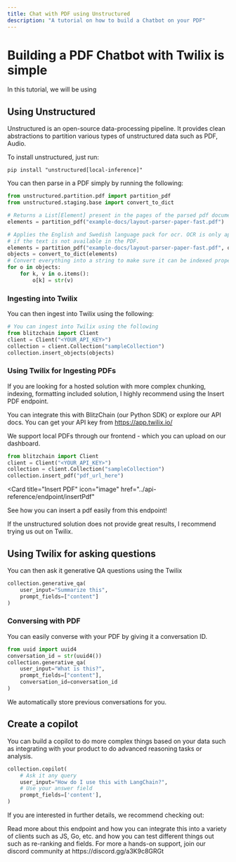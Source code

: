 ```yaml
---
title: Chat with PDF using Unstructured
description: "A tutorial on how to build a Chatbot on your PDF"
---
```


# Building a PDF Chatbot with Twilix is simple

In this tutorial, we will be using

## Using Unstructured

Unstructured is an open-source data-processing pipeline. It provides clean abstractions
to partition various types of unstructured data such as PDF, Audio.

To install unstructured, just run:

```
pip install "unstructured[local-inference]"
```

You can then parse in a PDF simply by running the following:

```python
from unstructured.partition.pdf import partition_pdf
from unstructured.staging.base import convert_to_dict

# Returns a List[Element] present in the pages of the parsed pdf document
elements = partition_pdf("example-docs/layout-parser-paper-fast.pdf")

# Applies the English and Swedish language pack for ocr. OCR is only applied
# if the text is not available in the PDF.
elements = partition_pdf("example-docs/layout-parser-paper-fast.pdf", ocr_languages="eng+swe")
objects = convert_to_dict(elements)
# Convert everything into a string to make sure it can be indexed properly
for o in objects:
    for k, v in o.items():
        o[k] = str(v)

```

### Ingesting into Twilix

You can then ingest into Twilix using the following:

```python
# You can ingest into Twilix using the following
from blitzchain import Client
client = Client("<YOUR_API_KEY>")
collection = client.Collection("sampleCollection")
collection.insert_objects(objects)
```

### Using Twilix for Ingesting PDFs

If you are looking for a hosted solution with more complex chunking, indexing,
formatting included solution, I highly recommend using the Insert PDF endpoint.

You can integrate this with BlitzChain (our Python SDK) or explore our API docs.
You can get your API key from https://app.twilix.io/

We support local PDFs through our frontend - which you can upload on our dashboard.

```python
from blitzchain import Client
client = Client("<YOUR_API_KEY>")
collection = client.Collection("sampleCollection")
collection.insert_pdf("pdf_url_here")
```

<Card
  title="Insert PDF"
  icon="image"
  href="../api-reference/endpoint/insertPdf"
>
  See how you can insert a pdf easily from this endpoint!
</Card>

If the unstructured solution does not provide great results, I recommend trying us out
on Twilix.

## Using Twilix for asking questions

You can then ask it generative QA questions using the Twilix

```python
collection.generative_qa(
    user_input="Summarize this",
    prompt_fields=["content"]
)
```

### Conversing with PDF

You can easily converse with your PDF by giving it a conversation ID.

```python
from uuid import uuid4
conversation_id = str(uuid4())
collection.generative_qa(
    user_input="What is this?",
    prompt_fields=["content"],
    conversation_id=conversation_id
)

```

We automatically store previous conversations for you.

## Create a copilot

You can build a copilot to do more complex things based on your data such as integrating
with your product to do advanced reasoning tasks or analysis.

```python
collection.copilot(
    # Ask it any query
    user_input="How do I use this with LangChain?",
    # Use your answer field
    prompt_fields=['content'],
)
```

If you are interested in further details, we recommend checking out:

<Card title="Copilot" icon="link" href="/api-reference/features/copilot">
  Read more about this endpoint and how you can integrate this into a variety of
  clients such as JS, Go, etc. and how you can test different things out such as
  re-ranking and fields.
</Card>

<Tip>
  For more a hands-on support, join our discord community at
  https://discord.gg/a3K9c8GRGt
</Tip>
